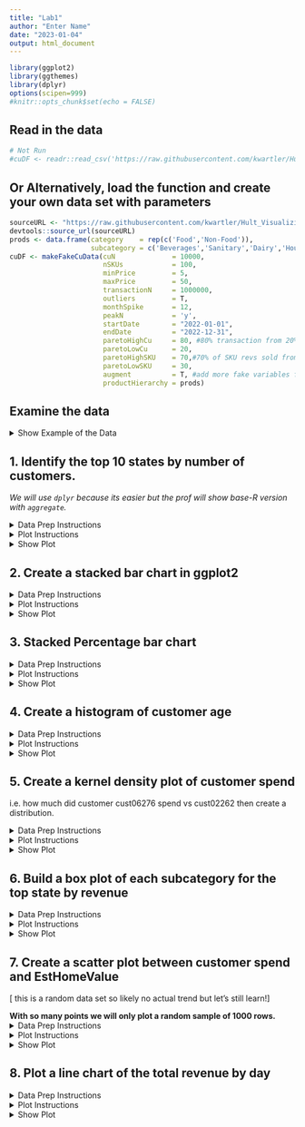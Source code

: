 ```yaml
---
title: "Lab1"
author: "Enter Name"
date: "2023-01-04"
output: html_document
---
```


```r
library(ggplot2)
library(ggthemes)
library(dplyr)
options(scipen=999)
#knitr::opts_chunk$set(echo = FALSE)

```

## Read in the data

```r
# Not Run
#cuDF <- readr::read_csv('https://raw.githubusercontent.com/kwartler/Hult_Visualizing-Analyzing-Data-with-R/main/DD1/C_Mar6/customer%20data%20lab/grpN_10_fakeCustomerData.csv')
```

## Or Alternatively, load the function and create your own data set with parameters

```r
sourceURL <- "https://raw.githubusercontent.com/kwartler/Hult_Visualizing-Analyzing-Data-with-R/main/DD1/C_Mar6/customer%20data%20lab/dataMaker.R"
devtools::source_url(sourceURL)
prods <- data.frame(category    = rep(c('Food','Non-Food')),
                    subcategory = c('Beverages','Sanitary','Dairy','Household'))
cuDF <- makeFakeCuData(cuN              = 10000, 
                       nSKUs            = 100, 
                       minPrice         = 5, 
                       maxPrice         = 50, 
                       transactionN     = 1000000,
                       outliers         = T,
                       monthSpike       = 12,
                       peakN            = 'y', 
                       startDate        = "2022-01-01", 
                       endDate          = "2022-12-31", 
                       paretoHighCu     = 80, #80% transaction from 20% of customers
                       paretoLowCu      = 20, 
                       paretoHighSKU    = 70,#70% of SKU revs sold from 30% of SKU itemss
                       paretoLowSKU     = 30,
                       augment          = T, #add more fake variables from other table
                       productHierarchy = prods)
```

## Examine the data

<details>
<summary>Show Example of the Data</summary>
```r
knitr::kable(head(cuDF))
```
</details>

## 1. Identify the top 10 states by number of customers. 

*We will use `dplyr` because its easier but the prof will show base-R version with `aggregate`.*

<details>
<summary>Data Prep Instructions</summary>
- Create `customerByStateB` using `cuDF` 
     - apply `group_by` to `state`
     - apply `summarise` to create a variable `count` equal to `n_distinct` applied to the `customer` column.
     - apply `slice_max` with `n` equal to 10, referring to the `count` column previously created.
</details>

<details>
<summary>Plot Instructions</summary>  
- Create a `ggplot` with data `customerByStateB`. 
     - Aesthetics are declared so `x` equals `reorder(state, -count)`, `y` equals `count`.  This will reorder the bar from largest to smallest instead of the order of the factor levels.
     - Add a `geom_col` layer with `fill` color `#bada55`, 
     - Add the `theme_gdocs()` layer
     - Adjust the `theme` to rotate the x-axis labels 90 degrees.  This requires a new layer `theme()` with the parameter `axis.text.x` equal to `element_text(angle = 90)`
     , and add the following labels/titles
     - Add a layer `xlab` with the string "States" 
     - Add a layer `ylab` with the string "Number of Customers"
     - Add the title layer with `ggtitle` and the string "Top States by Number of Customers"
</details>

<details><summary>Show Plot</summary>

```r
# dplyr version
customerByStateB <- ____ %>%
  ____(____) %>%
  ____(____ = ____(____)) %>%
  ____(____= ____, ____)

# Now lets plot a bar chart
____(data = ____, aes(x = ____(____, -____), y = ____)) + 
  ____(fill = '#____') + 
  ____() + 
  ____(axis.text.x =____) +
  ____(____) + 
  ____(____) + 
  ____(____) +
  # Optional for bar labels
  geom_text(aes(label = count, x = state), vjust = 1.5)
  

```
</details>


## 2. Create a stacked bar chart in ggplot2
<details>
<summary>Data Prep Instructions</summary>

- Using `table()` tabulate the `cuDF` by `state` & `SKU` columns, nest this inside `as.data.frame` in an object called `SKUbyStateA`
- Use `order()` to reorder the `SKUbyStateA` by `Var1`
- Remove rows where `Freq!=0`

*Prof will show a `dplyr` method too*

- Create `idx` as a Boolean vector checking whether `SKUbyStateA$Var1` is `%in%` the `customerByStateB$state` column (this is from the previous section).
- Use `idx` to filter `SKUbyStateA` rows within square brackets.
- Left-hand assign a new column called `quartile` to `SKUbyStateA`.  It is calculated by applying `ntile` to the `Freq` with the integer parameter `4` for quartiles.  *You can also use `mutate` if you're doing `dplyr`.*
- Create `top` using `subset` applied to `SKUbyStateA` where the new `quartile` column is equal to `4`.
- Re`order` the `top` object based on the `Freq` column. 
</details>

<details>
<summary>Plot Instructions</summary>
- Create the `ggplot` with `top` with declared aesthetics as 
     - `x` **reordered** with `Var1` descending from `Freq`.  See last plot for hint.
     - `y` referring to `Freq`
     - `fill` as `Var2`
- Add a layer using `geom_bar`.  To create a stacked bar chart use `position="stack"` and `stat="identity"`.  The `color` equals `darkgrey` and add the parameter `show.legend = F` to remove the legend.
- Add a text layer with `geom_text` with the following parameters.
     - `aes(label = Var2)` refers to the column of string labels.
     - `size = 2` to adjust the label size
     - `position = position_stack(vjust = 0.5)` to get the labels stacked up with each section
- Add the google docs theme
- Rotate the x-axis labels 90 degrees
- Adjust the x-axis label to be "States"
- Adjust the y-axis label to be "SKU Volume"
- Add a title of "Top States & Top SKUs"
</details>

<details>
<summary>Show Plot</summary>

```r
# Base R
SKUbyStateA <- ____(____(cuDF$____, cuDF$____))
SKUbyStateA <- ____[____(SKUbyStateA$____),]
SKUbyStateA <- ____[SKUbyStateA$____= ____, ]

# Subset to the top 10 states
idx <- ____ %in% ____
SKUbyStateA <- ____[____,] # 10 states * 100 SKUs = 1000 rows

# Identify the quartiles and group the rest
SKUbyStateA$quartile <- ____(____$____, ____)
top <- ____(____, ____$____==____) #top quartile
top <- top[____(____$____),]

# Build the plot
____(____, ____(____, ____, x=____(____, -____))) + 
    ____(position="____", stat="____", ____, show.legend = F) + #identity means use actual values
  ____(aes(____), ____, position = ____(____)) + 
  ____ + 
  theme(____) +
  ____ + 
  ____ + 
  ____ 
```
</details>

## 3. Stacked Percentage bar chart
<details>
<summary>Data Prep Instructions</summary>
- Create `stateSpend` with `aggregate` on the `cuDF` data `Price` by `state` & apply `sum`
- Create `topState` using square brackets on `stateSpend`.  Apply `which.max` applied to the `Price` column to the left of the comma.
- Create `lowState` using square brackets on `stateSpend`.  Apply `which.min` applied to the `Price` column to the left of the comma.
- Finally create `plotDF` by applying `subset` to `cuDF` where `$state` is equal to `topState$state[1]` OR (use the pipe `|` operator) `lowState$state[1]` 
</details>

<details>
<summary>Plot Instructions</summary>

- Create a `ggplot` with `plotDF` with aesthetics
     - `fill` is `subcategory`
     - `y` is `Price`
     - `x` is `state`
- Add a `geom_bar` layer with paramters
     - `position="fill"`
     - `stat="identity"`
- Add the highcharts theme `theme_hc()` as a layer 
</details>
<details>
<summary>Show Plot</summary>
```r
# Just the top state
____ <- ____(____ ~ ____, ____, ____)
topState   <- stateSpend[____(____$____),]
lowState   <- ____[____(____$____),]
____     <- ____(____, ____|____)

____(____, aes(____, ____, ____)) + 
  ____(____, ____) + 
  ____()

```
</details>

## 4. Create a histogram of customer age

<details>
<summary>Data Prep Instructions</summary>
- Create the `individuals` object by applying `!duplicated` to the `customer` column of `cuDF` within square brackets.  The `!` operated negates a Boolean (switches T to F & vice-versa)
</details>

<details>
<summary>Plot Instructions</summary>
- Use `individuals` to create a `ggplot` with `aes` and `x=age`.  No need for a Y with a histogram.
     - Add the `geom_histogram` layer so that the bars are `fill`ed with `#C00C00` and outline `color` is `darkgrey`
     - Add the `theme_fivethirtyeight()`
     - Add a title with "Customer Age Distribution"
</details>
<details>
<summary>Show Plot</summary>
```r
# Base R
____ <- ____[!____(____$____),]

# Plot
____(____, ____) + 
  ____(____, ____) +
____() +
  ____(____) 
  
```
</details>


## 5. Create a kernel density plot of customer spend 
i.e. how much did customer cust06276 spend vs cust02262 then create a distribution. 

<details>
<summary>Data Prep Instructions</summary>
- Create `householdSpend` using `aggregate()` with `Price` by `customer` applied to the `cuDF`.  The function to apply is `sum`
</details>

<details>
<summary>Plot Instructions</summary>
- Create a `ggplot`with `householdSpend`.  The aesthetics should be `x = Price`.  No need to have a y-defined with a density plot.
     - Add a `geom_density` layer, `fill`ed with `#c0ffee`.
     - Add the `few()` theme
     - Add a title with "Avg Household Spend"
</details>

<details>
<summary>Show Plot</summary>
```r
# Base R 
____ <- ____(____ ~ ____, ____, ____)

____(____, aes(____)) + 
  ____(____) + 
  ____() + 
  ____
```
</details>

## 6. Build a box plot of each subcategory for the top state by revenue 

<details>
<summary>Data Prep Instructions</summary>
- Use `aggregate` again but now `sum` using the `Price` by the `state` in an object called `stateSpend`
- Create `topState` by applying `which.max` to the `Price` column of `stateSpend`.  This expression should be within square brackets of `stateSpend` (requires a comma for rows/columns).  This programmatically declares the top state name instead of explicit declaration.
- Now `subset` the `cuDF` data frame where the `cuDF`'s `state` column equals `topState$state[1]`.  The new object should be called `plotDF`
</details>

<details>
<summary>Plot Instructions</summary>
- Create an object `p` using `ggplot` with `plotDF`.  The aesthetics should be:
     - `x` as `subcategory`
     - `y` as `Price`
     - `fill` as `subcategory`.
     - Add a boxplot layer with `geom_boxplot` but with `position=position_dodge(width=0.8)` to ensure the labels align & add `show.legend=F` to remove the duplicative legend.
     - Add a `few` theme
- Next, use `aggregate` again to get the `mean` values of `Price` by `subcategory` from the `plotDF`.  Call this object `catSpend`.
- Overwrite the `$Price` column (left side assignment) by applying `round()` to the `$Price` column
- Add a layer to `p` with `geom_text`.  
     - The data should be `catSpend`
     - The aesthetics need `label = Price`
     - Outside of the aesthetics, add `position=position_dodge(width=0.8)` to make sure the alignment is the same as the boxes.
- Programmatically declare the title with `paste()` & `topState$state`
     - Add a title "Top State Household Spend by Subcategory"
</details>

<details>
<summary>Show Plot</summary>
```r
# Base R
____ <- ____(____ ~ ____, cuDF, ____)
____   <- ____[____(____$____),]
plotDF     <- ____(____, ____$____==____$____)

# Initialize the plot
p <- ____(____, aes(____, ____, ____)) + 
  ____(____, ____) + 
  theme____()

# Get stats
catSpend <- ____(____ ~ ____, ____, ____)
____$____ <- round(____$____)

# Add label layer & call the updated plot object
p <- p + ____(data = ____, aes(____ = ____),____ = ____(____=0.8)) + 
  ggtitle(____(____$____, ____))
p
```
</details>

## 7. Create a scatter plot between customer spend and EstHomeValue 

[ this is a random data set so likely no actual trend but let's still learn!]

**With so many points we will only plot a random sample of 1000 rows.**
<details>
<summary>Data Prep Instructions</summary>
- Create `totalSpendByCu` using `aggregate` where it's `Price` by `customer` applied to `cuDF` a & `sum`
- Create `idx` with the `sample` function referring to `1:nrow(cuDF)` amd the integer `1000`
- Use `idx` within square brackets to obtain the random sample.  Call the object `sampSpendByCu`
- Next drop duplicates in `cuDF` by the `customer` column. Call this object `indCuDF`. Hint use the `!duplicated` function above.  **We are only selecting specific columns for the plot, seen to the right of the comma as `names(cuDF)%in% c('customer','EstHomeValue', 'state')`**
- Create `sampSpendByCu` using `inner_join`. The x-table is `sampSpendByCu`.  The y-table is `indCuDF`.  The join column is `by = "customer"` .  *Its not needed here but the best practice is explicit declaration of the `by` parameter.*`
- The `EstHomeValue` column has a leading `$` in the string.  We will use `gsub` to globally substitute the `$` to nothing `''` within the column & nest this in `as.numeric` to re-declare the type.  
- For the sake of learning, left-hand assign a column `$west` to `sampSpendByCu`.  Declare it using a logical operator `%in%` with `sampSpendByCu$state` & `c('Oregon', 'Washington','California')`
</details>

<details>
<summary>Plot Instructions</summary>
- Create a `ggplot` with `sampSpendByCu`. Aesthetics should be:
     - `x` is `EstHomeValue`
     - `y` is `Price`
     - `group` is `west`
- Add a `geom_point` layer.  Aesthetics should be:
     - `shape` is `west`
     - `color` is `west`
     - **outside** of the `aes` call, add `alpha = 0.5` to adjust the transparency
- Add the theme `calc`
- Add a title "House Value to Spend"
</details>

<details>
<summary>Show Plot</summary>
```r
# Sum the price by customer (total spend) within the sample
____ <- ____(____~____, ____, ____)

# Get a sample
set.seed(2023)
idx <- ____(____, ____)
____ <- totalSpendByCu[____,]

# In the original data, drop duplicates, and retain only  3 columns (join & data)
indCuDF <- ____[____(cuDF$___), names(cuDF)%in% c('customer','EstHomeValue', 'state')]

# Perform the join by ID
sampSpendByCu <- ____(____, ____, ____=____)

# Clean up the dollar column
sampSpendByCu$EstHomeValue <- as.numeric(____('[$]',____,____$____))

# Make a grouping to show the way to change shapes by group
sampSpendByCu$____ <- sampSpendByCu$state  %in% c('____', '____','____')

# Examine
____(____, aes(x=____,____, group = west)) + 
  ____(aes(____, ____), alpha = ____) +
  theme_calc() + 
  ____
```

</details>

## 8. Plot a line chart of the total revenue by day

<details>
<summary>Data Prep Instructions</summary>
- Declare `cuDF$timestamp` as a date object with `as.Date` in a new column called `date` (left assigned) 
- `aggregate` the `Price` by the `date` of the `cuDF` object.  apply `sum`, call the new object `plotDF`
</details>

<details>
<summary>Plot Instructions</summary>
- Create a ggplot with `plotDF` with aesthetics
     - `x` is `date` column
     - `y` is the summed `Price` column
- Add the `geom_line` layer with `alpha = 0.3`
- Add the `gdocs` theme
- Add `geom_smooth` with parameters `method=loess, se=FALSE` to add a curved trend line and remove confidence intervals.
</details>


<details>
<summary>Show Plot</summary>
```r
# Declare as data class
cuDF$date <- ____(____$____)

# Aggregate ID by date, get the length(total number of transactions by day)
plotDF <- ____(____~____, ____,____)

# Plot; removed the most, see if you can instantiate the ggplot with this little!
____(____) + 
  ____(____) +
  ____ + 
  ____(____, ____)

```
</details>

